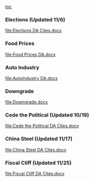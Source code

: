 [[toc]]


===Elections (Updated 11/6)=== 
[[file:Elections DA Cites.docx]]

===Food Prices=== 
[[file:Food Prices DA.docx]]

===Auto Industry=== 
[[file:AutoIndustry DA.docx]]


===Downgrade=== 
[[file:Downgrade.docx]]


===Cede the Political (Updated 10/19)=== 
[[file:Cede the Political DA Cites.docx]]


===China Steel (Updated 11/17)=== 
[[file:China Steel DA Cites.docx]]


===Fiscal Cliff (Updated 11/25)=== 
[[file:Fiscal Cliff DA Cites.docx]]
